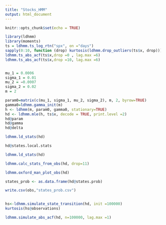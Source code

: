 ```yaml
---
title: "Stocks_HMM"
output: html_document
---
```


```r
knitr::opts_chunk$set(echo = TRUE)
```


```r
library(ldhmm)
library(moments)
ts = ldhmm.ts_log_rtn("spx", on ="days")
sapply(0:10, function (drop) kurtosis(ldhmm.drop_outliers(ts$x, drop)))
ldhmm.ts_abs_acf(ts$x,drop =0 , lag.max =6)
ldhmm.ts_abs_acf(ts$x,drop =10, lag.max =6)


mu_1 = 0.0006
sigma_1 = 0.01
mu_2 = −0.0007
sigma_2 = 0.02
m = 2

param0=matrix(c(mu_1, sigma_1, mu_2, sigma_2), m, 2, byrow=TRUE)
gamma0=ldhmm.gamma_init(m)
h <- ldhmm(m, param0, gamma0, stationary=TRUE)
hd <- ldhmm.mle(h, ts$x, decode = TRUE, print.level =2)
hd@param
hd@gamma
hd@delta

ldhmm.ld_stats(hd)

hd@states.local.stats

ldhmm.ld_stats(hd)

ldhmm.calc_stats_from_obs(hd, drop=11)

ldhmm.oxford_man_plot_obs(hd)

states_prob <- as.data.frame(hd@states.prob)

write.csv(obs,"states_prob.csv")
  
```


```r

hs<-ldhmm.simulate_state_transition(hd, init =100000)
kurtosis(hs@observations)

ldhmm.simulate_abs_acf(hd, n=100000, lag.max =1)

```